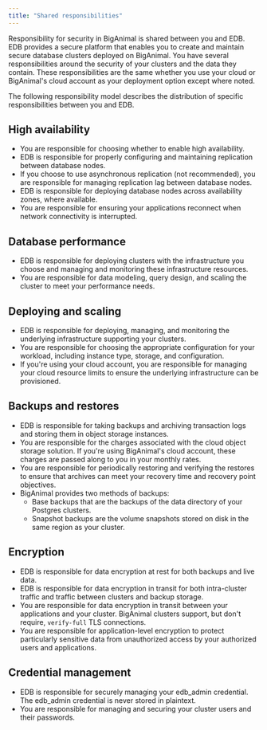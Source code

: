 ```yaml
---
title: "Shared responsibilities"
---
```


Responsibility for security in BigAnimal is shared between you and EDB. EDB provides a secure platform that enables you to create and maintain secure database clusters deployed on BigAnimal. You have several responsibilities around the security of your clusters and the data they contain. These responsibilities are the same whether you use your cloud or BigAnimal's cloud account as your deployment option except where noted.

The following responsibility model describes the distribution of specific responsibilities between you and EDB.

## High availability

-   You are responsible for choosing whether to enable high availability. 
-   EDB is responsible for properly configuring and maintaining replication between database nodes.
-   If you choose to use asynchronous replication (not recommended), you are responsible for managing replication lag between database nodes.
-   EDB is responsible for deploying database nodes across availability zones, where available.
-   You are responsible for ensuring your applications reconnect when network connectivity is interrupted.

## Database performance

-   EDB is responsible for deploying clusters with the infrastructure you choose and managing and monitoring these infrastructure resources. 
-   You are responsible for data modeling, query design, and scaling the cluster to meet your performance needs. 

## Deploying and scaling

-   EDB is responsible for deploying, managing, and monitoring the underlying infrastructure supporting your clusters. 
-   You are responsible for choosing the appropriate configuration for your workload, including instance type, storage, and configuration.
-   If you're using your cloud account, you are responsible for managing your cloud resource limits to ensure the underlying infrastructure can be provisioned. 

## Backups and restores 

-   EDB is responsible for taking backups and archiving transaction logs and storing them in object storage instances. 
-   You are responsible for the charges associated with the cloud object storage solution. If you're using BigAnimal's cloud account, these charges are passed along to you in your monthly rates.
-   You are responsible for periodically restoring and verifying the restores to ensure that archives can meet your recovery time and recovery point objectives. 
-   BigAnimal provides two methods of backups:
    -   Base backups that are the backups of the data directory of your Postgres clusters.
    -   Snapshot backups are the volume snapshots stored on disk in the same region as your cluster.

## Encryption

-   EDB is responsible for data encryption at rest for both backups and live data.
-   EDB is responsible for data encryption in transit for both intra-cluster traffic and traffic between clusters and backup storage. 
-   You are responsible for data encryption in transit between your applications and your cluster. BigAnimal clusters support, but don't require, `verify-full` TLS connections. 
-   You are responsible for application-level encryption to protect particularly sensitive data from unauthorized access by your authorized users and applications. 

## Credential management
-   EDB is responsible for securely managing your edb_admin credential. The edb_admin credential is never stored in plaintext.
-   You are responsible for managing and securing your cluster users and their passwords.
